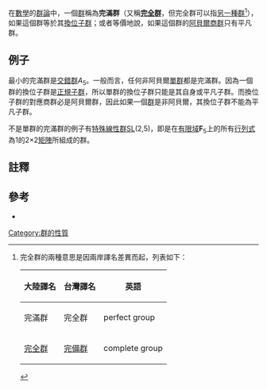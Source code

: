 在[[數學|數學]]的[[群論|群論]]中，一個[[群|群]]稱為'''完滿群'''（又稱'''[[完全群|完全群]]'''，但完全群可以指[[完備群|另一種群]]<ref>完全群的兩種意思是因兩岸譯名差異而起，列表如下：
{|class="wikitable"
!大陸譯名!!台灣譯名!!英語
|-
|完滿群||完全群||perfect group
|-
|[[完備群|完全群]]||[[完備群|完備群]]||complete group
|}</ref>），如果這個群等於其[[換位子群|換位子群]]；或者等價地說，如果這個群的[[阿貝爾群|阿貝爾]][[商群|商群]]只有平凡群。

==例子==
最小的完滿群是[[交錯群|交錯群]]<math>A_5</math>。一般而言，任何非阿貝爾[[單群|單群]]都是完滿群。因為一個群的換位子群是[[正規子群|正規子群]]，所以單群的換位子群只能是其自身或平凡子群。而換位子群的對應商群必是阿貝爾群，因此如果一個[[群|群]]是非阿貝爾，其換位子群不能為平凡子群。

不是單群的完滿群的例子有[[特殊線性群|特殊線性群]]SL(2,5)，即是在[[有限域|有限域]]<math>\mathbf F_5</math>上的所有[[行列式|行列式]]為1的2×2[[矩陣|矩陣]]所組成的群。

==註釋==
{{reflist}}

==參考==
*{{Citation
| last = Rose
| first = John S.
| title = A Course in Group Theory
| publisher = Dover Publications, Inc.
| location = New York
| pages = 61
| year = 1994
| isbn = 0-486-68194-7
| mr = 1298629
}}

{{代數小作品}}
[[Category:群的性質|Category:群的性質]]